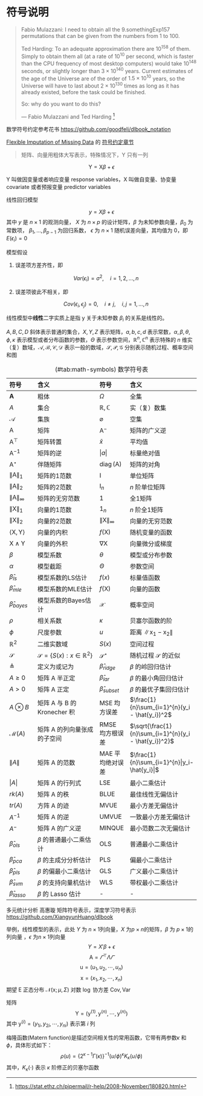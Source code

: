 # 符号说明 {#chap:notations}

> Fabio Mulazzani: I need to obtain all the 9.somethingExp157 permutations that can be given from the numbers from 1 to 100.
>
> Ted Harding: To an adequate approximation there are 10^158^ of them. Simply to obtain them all (at a rate of 10^10^ per second, which is faster than the CPU frequency of most desktop computers) would take 10^148^ seconds, or slightly longer than $3\times 10^{140}$ years. Current estimates of the age of the Universe are of the order of $1.5\times 10^{10}$ years, so the Universe will have to last about $2\times 10^{130}$ times as long as it has already existed, before the task could be finished.
>
> So: why do you want to do this?
>
> --- Fabio Mulazzani and Ted Harding [^1]

[^1]: <https://stat.ethz.ch/pipermail/r-help/2008-November/180820.html>

数学符号约定参考花书 <https://github.com/goodfeli/dlbook_notation>

[Flexible Imputation of Missing Data](https://github.com/stefvanbuuren/fimdbook) 的 [符号约定章节](https://stefvanbuuren.name/fimd/symbol-description.html)

> 矩阵、向量用粗体大写表示，特殊情况下，Y 只有一列

$$
\mathsf{Y} = \mathbf{\mathsf{X}}\beta + \epsilon
$$

Y 叫做因变量或者响应变量 response variables，X 叫做自变量、协变量 covariate 或者预报变量 predictor variables


线性回归模型

$$y = X \beta + \epsilon$$ 其中 $y$ 是 $n \times 1$ 的观测向量， $X$ 为 $n \times p$ 的设计矩阵，$\beta$ 为未知参数向量，$\beta_0$ 为常数项， $\beta_1, \ldots, \beta_{p-1}$ 为回归系数， $\epsilon$ 为 $n \times 1$ 随机误差向量，其均值为 0，即 $E(\epsilon_i) = 0$

模型假设

1.  误差项方差齐性，即

    $$Var(\epsilon_i) = \sigma^2, \quad i = 1, 2, \ldots, n$$

2.  误差项彼此不相关，即

    $$Cov(\epsilon_i, \epsilon_j) = 0, \quad i \neq j,\quad i,j = 1, \ldots, n$$

线性模型中**线性**二字实质上是指 y 关于未知参数 $\beta_i$ 的关系是线性的。

$A,B,C,D$ 斜体表示普通的集合，$X,Y,Z$ 表示矩阵，$a,b,c,d$ 表示常数，$\alpha,\beta,\theta,\phi,\kappa$ 表示模型或者分布函数的参数，$\Theta$ 表示参数空间，$\mathbb{R}^{n},\mathbb{C}^{n}$ 表示特殊的 $n$ 维实（复）数域，$\mathscr{A,B,C,D}$ 表示一般的数域，$\mathcal{S,P,G}$ 分别表示随机过程、概率空间和图


Table: (\#tab:math-symbols) 数学符号表

| 符号                   | 含义                                                  | 符号                   | 含义                                                  |
|:-----------------------|:------------------------------------------------------|:-----------------------|:------------------------------------------------------|
| $\mathbf{A}$                          | 粗体                   | $\Omega$                             | 全集                                         |  
| $\mathit{A}$                          | 集合                   | $\mathbb{R,C}$                       | 实（复）数集                                 |  
| $\mathcal{A}$                         | 集族                   | $\varnothing$                        | 空集                                         | 
| $\mathsf{A}$                          | 矩阵                   | $\mathsf{A}^{-}$                     | 矩阵的广义逆                                 | 
| $\mathsf{A}^\top$                     | 矩阵转置               | $\bar{x}$                            | 平均值                                       | 
| $\mathsf{A}^{-1}$                     | 矩阵的逆               | $\vert a \vert$                      | 标量绝对值                                   | 
| $\mathsf{A}^{\star}$                  | 伴随矩阵               | $\mathop{\mathrm{diag}}(\mathsf{A})$ | 矩阵的对角                                   | 
| $\lVert \mathsf{A} \rVert_{1}$        | 矩阵的1范数            | $\mathsf{I}$                         | 单位矩阵                                     | 
| $\lVert \mathsf{A} \rVert_{2}$        | 矩阵的2范数            | $\mathsf{I}_{n}$                     | $n$ 阶单位矩阵                               |
| $\lVert \mathsf{A} \rVert_{\infty}$   | 矩阵的无穷范数         | $\mathsf{1}$                         | 全1矩阵                                      | 
| $\lVert \mathsf{X} \rVert_{1}$        | 向量的1范数            | $\mathsf{1}_{n}$                     | $n$ 阶全1矩阵                                | 
| $\lVert \mathsf{X} \rVert_{2}$        | 向量的2范数            | $\lVert \mathsf{X} \rVert_{\infty}$  | 向量的无穷范数                               | 
| $\langle\mathsf{X},\mathsf{Y}\rangle$ | 向量的内积             | $f(\mathsf{X})$                      | 随机变量的函数                               | 
| $\mathsf{X} \wedge \mathsf{Y}$        | 向量的外积             | $\nabla{\mathsf{X}}$                 | 向量微分或梯度                               |
| $\beta$                               | 模型系数               | $\theta$                             | 模型或分布参数                               | 
| $\alpha$                              | 模型截距               | $\Theta$                             | 参数空间                                     |
| $\hat{\beta}_{ls}$                    | 模型系数的LS估计       | $f(x)$                               | 标量值函数                                   |
| $\hat{\beta}_{mle}$                   | 模型系数的MLE估计      | $f(\mathsf{X})$                      | 向量的函数                                   |
| $\hat{\beta}_{bayes}$                 | 模型系数的Bayes估计    | $\mathcal{X}$                        | 概率空间                                       |
| $\rho$                                | 相关系数               | $\kappa$                             | 贝塞尔函数的阶                                 |    
| $\phi$                                | 尺度参数               | $u$                                  | 距离 $\lVert \mathsf{x}_1 -\mathsf{x}_2\rVert$ |
| $\mathbb{R}^2$                        | 二维实数域             | $S(x)$                               | 空间过程                                       |
| $\mathcal{S}$                         | $\mathcal{S} = \{S(x):x \in \mathbb{R}^2\}$ | $\mathcal{S}^{\star}$     | 随机过程 $\mathcal{S}$ 的近似        |
| $\triangleq$                          | 定义为或记为                         | $\hat{\beta}_{ridge}$  | $\beta$ 的岭回归估计                                  |
| $A \geq 0$                            | 矩阵 A 半正定                        | $\hat{\beta}_{lar}$    | $\beta$ 的最小角回归估计                              |
| $A > 0$                               | 矩阵 A 正定                          | $\hat{\beta}_{subset}$ | $\beta$ 的最优子集回归估计                            |
| $A\otimes B$                          | 矩阵 A 与 B 的 Kronecher 积          | MSE 均方误差           | $\frac{1}{n}\sum_{i=1}^{n}(y_i - \hat{y_i})^2$        |
| $\mathcal{M}(A)$                      | 矩阵 A 的列向量张成的子空间          | RMSE 均方根误差        | $\sqrt{\frac{1}{n}\sum_{i=1}^{n}(y_i - \hat{y_i})^2}$ |
| $\|A\|$                               | 矩阵 A 的范数                        | MAE 平均绝对误差       | $\frac{1}{n}\sum_{i=1}^{n}|y_i-\hat{y_i}|$            |
| $|A|$                                 | 矩阵 A 的行列式                      | LSE                    | 最小二乘估计                                          |
| $rk(A)$                               | 矩阵 A 的秩                          | BLUE                   | 最佳线性无偏估计                                      |
| $tr(A)$                               | 方阵 A 的迹                          | MVUE                   | 最小方差无偏估计                                      |
| $A^{-1}$                              | 矩阵 A 的逆                          | UMVUE                  | 一致最小方差无偏估计                                  |
| $A^{-}$                               | 矩阵 A 的广义逆                      | MINQUE                 | 最小范数二次无偏估计                                  |
| $\hat{\beta}_{ols}$                   | $\beta$ 的普通最小二乘估计           | OLS                    | 普通最小二乘估计                                      |
| $\hat{\beta}_{pca}$                   | $\beta$ 的主成分分析估计             | PLS                    | 偏最小二乘估计                                        |
| $\hat{\beta}_{pls}$                   | $\beta$ 的偏最小二乘估计             | GLS                    | 广义最小二乘估计                                      |
| $\hat{\beta}_{svm}$                   | $\beta$ 的支持向量机估计             | WLS                    | 带权最小二乘估计                                      |
| $\hat{\beta}_{lasso}$                 | $\beta$ 的 Lasso 估计                |  -                     | -                                                     |

多元统计分析 高惠璇 矩阵符号表示，深度学习符号表示 <https://github.com/XiangyunHuang/dlbook>

举例，线性模型的表示，此处 $Y$ 为 $n\times 1$列向量，$X$ 为$p\times n$的矩阵，$\beta$ 为 $p\times 1$的列向量 ，$\epsilon$ 为$n\times1$列向量 $$Y = X'\beta + \epsilon$$ $$\mathsf{A} = \varGamma^\top\Lambda\varGamma$$ $$\mathsf{u} = (u_1,u_2,\cdots,u_n)$$ $$\mathsf{x} = (x_1,x_2,\cdots,x_n)$$ 期望 $\mathsf{E}$ 正态分布 $\mathcal{N}(\mathsf{x};\mu,\Sigma)$ 对数 $\mathsf{\log}$ 协方差 $\mathsf{Cov},\mathsf{Var}$

矩阵 $$\mathsf{Y} = (\mathsf{y}^{(1)},\mathsf{y}^{(n)},\cdots,\mathsf{y}^{(n)})$$ 其中 $\mathsf{y}^{(i)} = (y_{1i},y_{2i},\cdots,y_{ni})$ 表示第 $i$ 列

梅隆函数(Matern function)是描述空间相关性的常用函数，它带有两参数$\kappa$ 和 $\phi$，具体形式如下： $$\rho(u) = \big\{2^{\kappa-1}\Gamma(\kappa)\big\}^{-1}(u/\phi)^{\kappa}K_{\kappa}(u/\phi)$$ 其中，$K_{\kappa}(\cdot)$ 表示 $\kappa$ 阶修正的贝塞尔函数
